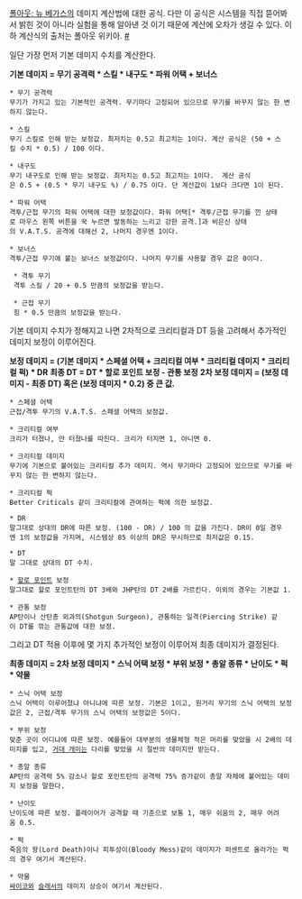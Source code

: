 [[폴아웃: 뉴 베가스]]의 데미지 계산법에 대한 공식. 다만 이 공식은 시스템을 직접 뜯어봐서 밝힌 것이 아니라 실험을 통해 알아낸 것 이기 때문에 계산에 오차가 생길 수 있다. 이하 계산식의 출처는 폴아웃 위키아. [http://fallout.wikia.com/wiki/Fallout:_New_Vegas_combat #]

일단 가장 먼저 기본 데미지 수치를 계산한다.

'''기본 데미지 = 무기 공격력 * 스킬 * 내구도 * 파워 어택 + 보너스'''

 * 무기 공격력
 무기가 가지고 있는 기본적인 공격력. 무기마다 고정되어 있으므로 무기를 바꾸지 않는 한 변하지 않는다.

 * 스킬
 무기 스킬로 인해 받는 보정값. 최저치는 0.5고 최고치는 1이다. 계산 공식은 (50 + 스킬 수치 * 0.5) / 100 이다.

 * 내구도
 무기 내구도로 인해 받는 보정값. 최저치는 0.5고 최고치는 1이다.  계산 공식은 0.5 + (0.5 * 무기 내구도 %) / 0.75 이다. 단 계산값이 1보다 크다면 1이 된다.

 * 파워 어택
 격투/근접 무기의 파워 어택에 대한 보정값이다. 파워 어택[* 격투/근접 무기를 낀 상태로 마우스 왼쪽 버튼을 꾹 누르면 발동하는 느리고 강한 공격.]과 비은신 상태의 V.A.T.S. 공격에 대해선 2, 나머지 경우엔 1이다.

 * 보너스
 격투/근접 무기에 붙는 보너스 보정값이다. 나머지 무기를 사용할 경우 값은 0이다.

  * 격투 무기
  격투 스킬 / 20 + 0.5 만큼의 보정값을 받는다.

  * 근접 무기
  힘 * 0.5 만큼의 보정값을 받는다.

기본 데미지 수치가 정해지고 나면 2차적으로 크리티컬과 DT 등을 고려해서 추가적인 데미지 보정이 이루어진다.

'''보정 데미지 = (기본 데미지 * 스페셜 어택 + 크리티컬 여부 * 크리티컬 데미지 * 크리티컬 퍽) * DR'''
'''최종 DT = DT * 할로 포인트 보정 - 관통 보정'''
'''2차 보정 데미지 = (보정 데미지 - 최종 DT) 혹은 (보정 데미지 * 0.2) 중 큰 값.'''

 * 스페셜 어택
 근접/격투 무기의 V.A.T.S. 스페셜 어택의 보정값.

 * 크리티컬 여부
 크리가 터졌나, 안 터졌나를 따진다. 크리가 터지면 1, 아니면 0.

 * 크리티컬 데미지
 무기에 기본으로 붙어있는 크리티컬 추가 데미지. 역시 무기마다 고정되어 있으므로 무기를 바꾸지 않는 한 변하지 않는다.

 * 크리티컬 퍽
 Better Criticals 같이 크리티컬에 관여하는 퍽에 의한 보정값.

 * DR
 말그대로 상대의 DR에 따른 보정. (100 - DR) / 100 의 값을 가진다. DR이 0일 경우엔 1의 보정값을 가지며, 시스템상 85 이상의 DR은 무시하므로 최저값은 0.15.

 * DT
 말 그대로 상대의 DT 수치.

 * [[할로 포인트]] 보정
 말그대로 할로 포인트탄의 DT 3배와 JHP탄의 DT 2배를 가르킨다. 이외의 경우는 기본값 1.

 * 관통 보정
 AP탄이나 산탄총 외과의(Shotgun Surgeon), 관통하는 일격(Piercing Strike) 같이 DT를 깎는 관통값에 대한 보정.

그리고 DT 적용 이후에 몇 가지 추가적인 보정이 이루어져 최종 데미지가 결정된다.

'''최종 데미지 = 2차 보정 데미지 * 스닉 어택 보정 * 부위 보정 * 총알 종류 * 난이도 * 퍽 * 약물'''

 * 스닉 어택 보정
 스닉 어택이 이루어졌냐 아니냐에 따른 보정. 기본은 1이고, 원거리 무기의 스닉 어택의 보정값은 2, 근접/격투 무기의 스닉 어택의 보정값은 5이다.

 * 부위 보정
 맞춘 곳이 어디냐에 따른 보정. 예를들어 대부분의 생물체형 적은 머리를 맞았을 시 2배의 데미지를 입고, [[거대 개미]]는 다리를 맞았을 시 절반의 데미지만 받는다.

 * 총알 종류
 AP탄의 공격력 5% 감소나 할로 포인트탄의 공격력 75% 증가같이 총알 자체에 붙어있는 데미지 보정을 말한다.

 * 난이도
 난이도에 따른 보정. 플레이어가 공격할 때 기준으로 보통 1, 매우 쉬움의 2, 매우 어려움 0.5.

 * 퍽
 죽음의 왕(Lord Death)이나 피투성이(Bloody Mess)같이 데미지가 퍼센트로 올라가는 퍽의 경우 여기서 계산된다.

 * 약물
 [[싸이코]]와 [[슬래서]]의 데미지 상승이 여기서 계산된다.
